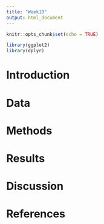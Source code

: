 ```yaml
---
title: "Week10"
output: html_document
---
```


```r
knitr::opts_chunk$set(echo = TRUE)
```


```r
library(ggplot2)
library(dplyr)
```


# Introduction

# Data
# Methods
# Results
# Discussion
# References
